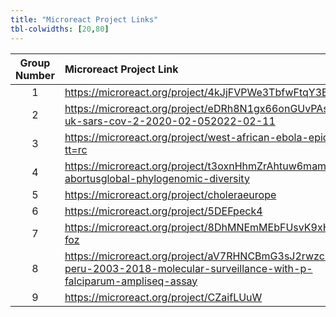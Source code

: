 ```yaml
---
title: "Microreact Project Links"
tbl-colwidths: [20,80]
---
```


| Group Number | Microreact Project Link |
|:------------------:|:---------------------------------------------------|
| 1 | <https://microreact.org/project/4kJjFVPWe3TbfwFtqY3ED8> |
| 2 | <https://microreact.org/project/eDRh8N1gx66onGUvPAsQik-uk-sars-cov-2-2020-02-052022-02-11> |
| 3 | <https://microreact.org/project/west-african-ebola-epidemic?tt=rc> |
| 4 | <https://microreact.org/project/t3oxnHhmZrAhtuw6mamutc-b-abortusglobal-phylogenomic-diversity> |
| 5 | <https://microreact.org/project/choleraeurope> |
| 6 | <https://microreact.org/project/5DEFpeck4> |
| 7 | <https://microreact.org/project/8DhMNEmMEbFUsvK9xHS349-foz> |
| 8 | <https://microreact.org/project/aV7RHNCBmG3sJ2rwzchE4k-peru-2003-2018-molecular-surveillance-with-p-falciparum-ampliseq-assay> |
| 9 | <https://microreact.org/project/CZaifLUuW> |
